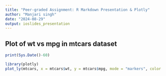 ---
title: "Peer-graded Assignment: R Markdown Presentation & Plotly"
author: "Manjari singh"
date: "2024-08-29"
output: ioslides_presentation
---

## Plot of wt vs mpg in mtcars dataset
 
```{r, echo = FALSE, comment= FALSE}
print(Sys.Date()-60)
```


```{r, echo = FALSE, message = FALSE, warning=FALSE}
library(plotly)
plot_ly(mtcars, x = mtcars$wt, y = mtcars$mpg, mode = "markers", color = as.factor(mtcars$cyl))
```